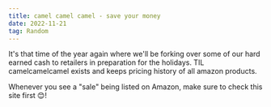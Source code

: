```yaml
---
title: camel camel camel - save your money
date: 2022-11-21
tag: Random
---
```



It's that time of the year again where we'll be forking over some of our hard earned cash to retailers in preparation for the holidays. 
TIL <TextLink href="https://camelcamelcamel.com/">camelcamelcamel</TextLink> exists and keeps pricing history of all amazon products. 

Whenever you see a "sale" being listed on Amazon, make sure to check this site first 😊! 
